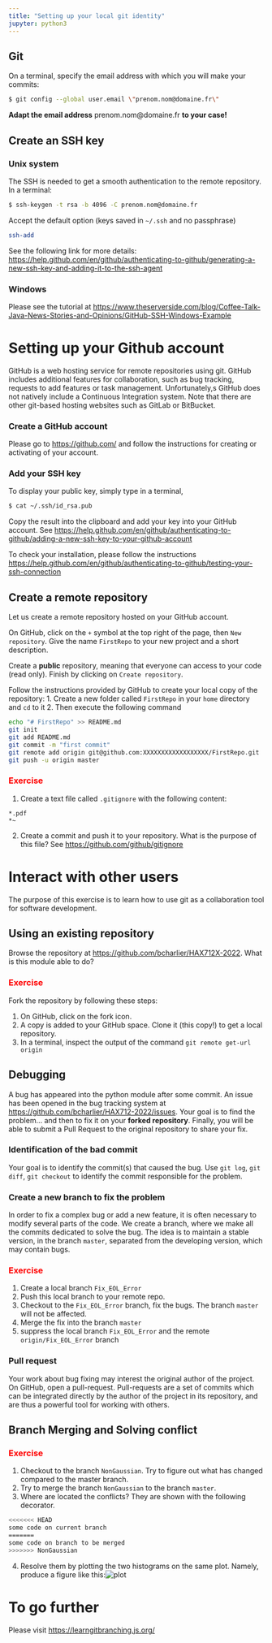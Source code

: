```yaml
---
title: "Setting up your local git identity"
jupyter: python3
---
```


## Git

On a terminal, specify the email address with which you will make your commits:
```bash
$ git config --global user.email \"prenom.nom@domaine.fr\"
```
**Adapt the email address** prenom.nom@domaine.fr **to your case!**

## Create an SSH key

### Unix system

The SSH is needed to get a smooth authentication to the remote repository. In a terminal:
```bash
$ ssh-keygen -t rsa -b 4096 -C prenom.nom@domaine.fr
```
Accept the default option (keys saved in `~/.ssh` and no passphrase)

```bash
ssh-add
```
See the following link for more details: <https://help.github.com/en/github/authenticating-to-github/generating-a-new-ssh-key-and-adding-it-to-the-ssh-agent>

### Windows

Please see the tutorial at <https://www.theserverside.com/blog/Coffee-Talk-Java-News-Stories-and-Opinions/GitHub-SSH-Windows-Example>

# Setting up your Github account

GitHub is a web hosting service for remote repositories using git. GitHub includes additional features for collaboration, such as bug tracking, requests to add features or task management. Unfortunately,s GitHub does not natively include a Continuous Integration system. Note that there are other git-based hosting websites such as GitLab or BitBucket.

### Create a GitHub account

Please go to <https://github.com/> and follow the instructions for creating or activating of your account.

### Add your SSH key

To display your public key, simply type in a terminal,
```bash
$ cat ~/.ssh/id_rsa.pub
```
Copy the result into the clipboard and add your key into your GitHub account. See <https://help.github.com/en/github/authenticating-to-github/adding-a-new-ssh-key-to-your-github-account>

To check your installation, please follow the instructions <https://help.github.com/en/github/authenticating-to-github/testing-your-ssh-connection>

## Create a remote repository

Let us create a remote repository hosted on your GitHub account.

On GitHub, click on the `+` symbol at the top right of the page, then `New repository`. Give the name `FirstRepo` to your new project and a short description.

Create a **public** repository, meaning that everyone can access to your code (read only). Finish by clicking on `Create repository`. 


Follow the instructions provided by GitHub to create your local copy of the repository:
1. Create a new folder called `FirstRepo` in your `home` directory and `cd` to it
2. Then execute the following command
```bash
echo "# FirstRepo" >> README.md
git init
git add README.md
git commit -m "first commit"
git remote add origin git@github.com:XXXXXXXXXXXXXXXXXX/FirstRepo.git
git push -u origin master
```

### <font color='red'> Exercise </font>

  1. Create a text file called `.gitignore` with the following content:
```
*.pdf
*~
```
  2. Create a commit and push it to your repository. What is the purpose of this file? See <https://github.com/github/gitignore>


# Interact with other users

The purpose of this exercise is to learn how to use git as a collaboration tool for software development.

## Using an existing repository

Browse the repository at <https://github.com/bcharlier/HAX712X-2022>. What is this module able to do?



### <font color='red'>Exercise</font>
Fork the repository by following these steps:

  1. On GitHub, click on the fork icon. 
  2. A copy is added to your GitHub space. Clone it (this copy!) to get a local repository. 
  3. In a terminal, inspect the output of the command `git remote get-url origin`

## Debugging

A bug has appeared into the python module after some commit. An issue has been opened in the bug tracking system at <https://github.com/bcharlier/HAX712-2022/issues>. Your goal is to find the problem... and then to fix it on your **forked repository**. Finally, you will be able to submit a Pull Request to the original repository to share your fix.

### Identification of the bad commit

Your goal is to identify the commit(s) that caused the bug. Use `git log`, `git diff`, `git checkout` to identify the commit responsible for the problem.

### Create a new branch to fix the problem

In order to fix a complex bug or add a new feature, it is often necessary to modify several parts of the code.
We create a branch, where we make all the commits dedicated to solve the bug. The idea is to maintain a stable version, in the branch `master`, separated from the developing version, which may contain bugs.


### <font color='red'> Exercise</font>

  1. Create a local branch `Fix_EOL_Error`
  2. Push this local branch to your remote repo.
  3. Checkout to the `Fix_EOL_Error` branch, fix the bugs. The branch `master` will not be affected.
  4. Merge the fix into the branch `master`
  5. suppress the local branch `Fix_EOL_Error` and the remote `origin/Fix_EOL_Error` branch



### Pull request

Your work about bug fixing may interest the original author of the project. On GitHub, open a pull-request. Pull-requests are a set of commits which can be integrated directly by the author of the project in its repository, and are thus a powerful tool for working with others.

## Branch Merging and Solving conflict


### <font color='red'>Exercise</font>

  1. Checkout to the branch `NonGaussian`. Try to figure out what has changed compared to the master branch. 
  2. Try to merge the branch `NonGaussian` to the branch `master`. 
  3. Where are located the conflicts? They are shown with the following decorator.
  ```bash
  <<<<<<< HEAD
  some code on current branch
  =======
  some code on branch to be merged
  >>>>>>> NonGaussian
  ```
  4. Resolve them by plotting the two histograms on the same plot. Namely, produce a figure like this:![plot](plot.png)


# To go further

Please visit <https://learngitbranching.js.org/>

